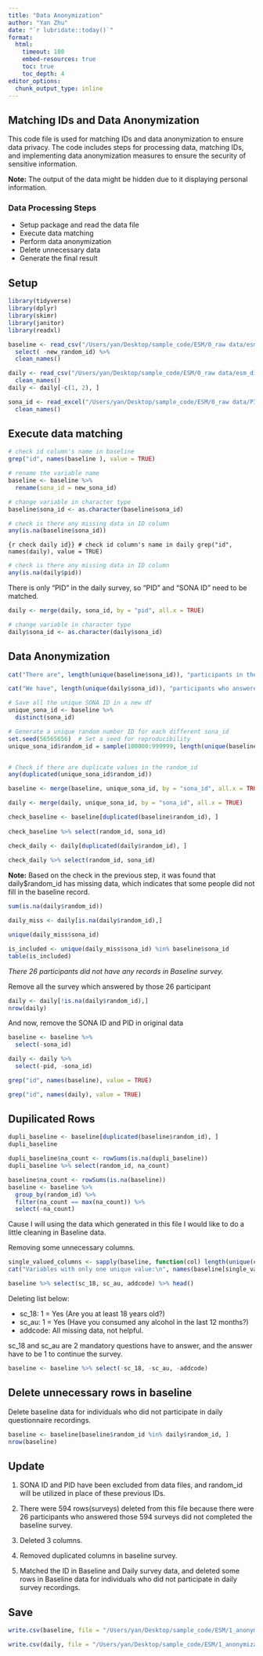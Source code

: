 ```yaml
---
title: "Data Anonymization"
author: "Yan Zhu"
date: "`r lubridate::today()`"
format: 
  html:
    timeout: 180
    embed-resources: true
    toc: true 
    toc_depth: 4
editor_options: 
  chunk_output_type: inline
---
```

## Matching IDs and Data Anonymization

This code file is used for matching IDs and data anonymization to ensure data privacy. The code includes steps for processing data, matching IDs, and implementing data anonymization measures to ensure the security of sensitive information.

**Note:** The output of the data might be hidden due to it displaying personal information.

### Data Processing Steps

- Setup package and read the data file
- Execute data matching
- Perform data anonymization
- Delete unnecessary data
- Generate the final result

## Setup
```r
library(tidyverse)
library(dplyr)
library(skimr)
library(janitor)
library(readxl)
```

```r
baseline <- read_csv("/Users/yan/Desktop/sample_code/ESM/0_raw data/esm_bline_feb29.csv") %>%
  select( -new_random_id) %>% 
  clean_names()

daily <- read_csv("/Users/yan/Desktop/sample_code/ESM/0_raw data/esm_diary_raw_data.csv") %>%
  clean_names()
daily <- daily[-c(1, 2), ]

sona_id <- read_excel("/Users/yan/Desktop/sample_code/ESM/0_raw data/PID_SonaID_match.xlsx") %>%
  clean_names()
```

## Execute data matching
```r
# check id column's name in baseline
grep("id", names(baseline ), value = TRUE)
```

```r
# rename the variable name
baseline <- baseline %>% 
  rename(sona_id = new_sona_id)

# change variable in character type
baseline$sona_id <- as.character(baseline$sona_id)
```


```r
# check is there any missing data in ID column
any(is.na(baseline$sona_id))
```

```{r check daily id}}
# check id column's name in daily
grep("id", names(daily), value = TRUE)
```

```r
# check is there any missing data in ID column
any(is.na(daily$pid))
```


There is only "PID" in the daily survey, so "PID" and "SONA ID" need to be matched.
```r
daily <- merge(daily, sona_id, by = "pid", all.x = TRUE)

# change variable in character type
daily$sona_id <- as.character(daily$sona_id)
```


## Data Anonymization
```r
cat("There are", length(unique(baseline$sona_id)), "participants in the baseline survey with", nrow(baseline), "rows, \nwhich means some participants completed the baseline survey more than once.")
```



```r
cat("We have", length(unique(daily$sona_id)), "participants who answered", nrow(daily), "daily surveys")
```

```r
# Save all the unique SONA ID in a new df
unique_sona_id <- baseline %>%
  distinct(sona_id)

# Generate a unique random number ID for each different sona_id
set.seed(56565656)  # Set a seed for reproducibility
unique_sona_id$random_id = sample(100000:999999, length(unique(baseline$sona_id)))


# Check if there are duplicate values in the random_id
any(duplicated(unique_sona_id$random_id))
```

```r
baseline <- merge(baseline, unique_sona_id, by = "sona_id", all.x = TRUE)

daily <- merge(daily, unique_sona_id, by = "sona_id", all.x = TRUE)
```

```r
check_baseline <- baseline[duplicated(baseline$random_id), ]
 
check_baseline %>% select(random_id, sona_id)
```

```r
check_daily <- daily[duplicated(daily$random_id), ]
 
check_daily %>% select(random_id, sona_id)
```


**Note:** Based on the check in the previous step, it was found that daily$random_id has missing data, which indicates that some people did not fill in the baseline record.

```r
sum(is.na(daily$random_id))
```

```r
daily_miss <- daily[is.na(daily$random_id),]

unique(daily_miss$sona_id)
```

```r
is_included <- unique(daily_miss$sona_id) %in% baseline$sona_id
table(is_included)
```

*There 26 participants did not have any records in Baseline survey.*

Remove all the survey which answered by those 26 participant
```r
daily <- daily[!is.na(daily$random_id),]
nrow(daily)
```


And now, remove the SONA ID and PID in original data
```r
baseline <- baseline %>%
  select(-sona_id)

daily <- daily %>%
  select(-pid, -sona_id)
```

```r
grep("id", names(baseline), value = TRUE)
```

```r
grep("id", names(daily), value = TRUE)
```

## Dupilicated Rows
```r
dupli_baseline <- baseline[duplicated(baseline$random_id), ]
dupli_baseline
```

```r
dupli_baseline$na_count <- rowSums(is.na(dupli_baseline))
dupli_baseline %>% select(random_id, na_count)
```

```r
baseline$na_count <- rowSums(is.na(baseline))
baseline <- baseline %>%
  group_by(random_id) %>%
  filter(na_count == max(na_count)) %>%
  select(-na_count)
```


Cause I will using the data which generated in this file I would like to do a little cleaning in Baseline data. 

Removing some unnecessary columns.
```r
single_valued_columns <- sapply(baseline, function(col) length(unique(col)) == 1)
cat("Variables with only one unique value:\n", names(baseline[single_valued_columns]))
```

```r
baseline %>% select(sc_18, sc_au, addcode) %>% head()
```

Deleting list below:

- sc_18: 1 = Yes (Are you at least 18 years old?)
- sc_au: 1 = Yes (Have you consumed any alcohol in the last 12 months?)
- addcode: All missing data, not helpful.

sc_18 and sc_au are 2 mandatory questions have to answer, and the answer have to be 1 to continue the survey.
```r
baseline <- baseline %>% select(-sc_18, -sc_au, -addcode)
```

## Delete unnecessary rows in baseline
Delete baseline data for individuals who did not participate in daily questionnaire recordings.
```r
baseline <- baseline[baseline$random_id %in% daily$random_id, ]
nrow(baseline)
```

## Update

1. SONA ID and PID have been excluded from data files, and random_id will be utilized in place of these previous IDs.

2. There were 594 rows(surveys) deleted from this file because there were 26 participants who answered those 594 surveys did not completed the baseline survey.

3. Deleted 3 columns.

4. Removed duplicated columns in baseline survey.

5. Matched the ID in Baseline and Daily survey data, and deleted some rows in Baseline data for individuals who did not participate in daily survey recordings.

## Save 
```r
write.csv(baseline, file = "/Users/yan/Desktop/sample_code/ESM/1_anonymization/anonymous_baseline.csv", row.names = FALSE)

write.csv(daily, file = "/Users/yan/Desktop/sample_code/ESM/1_anonymization/anonymous_daily.csv", row.names = FALSE)
```



